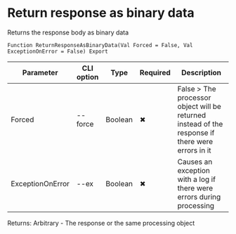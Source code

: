 ﻿---
sidebar_position: 3
---


# Return response as binary data
 Returns the response body as binary data



`Function ReturnResponseAsBinaryData(Val Forced = False, Val ExceptionOnError = False) Export`

  | Parameter | CLI option | Type | Required | Description |
  |-|-|-|-|-|
  | Forced | --force | Boolean | &#x2716; | False > The processor object will be returned instead of the response if there were errors in it |
  | ExceptionOnError | --ex | Boolean | &#x2716; | Causes an exception with a log if there were errors during processing |

  
  Returns:  Arbitrary - The response or the same processing object

<br/>




```bsl title="1C:Enterprise/OneScript code example"

```
 




